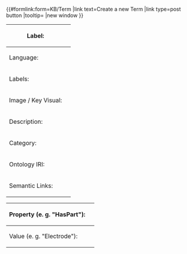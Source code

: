 <noinclude>
{{OslTemplate:Helper/Docu/FormTemplate}}

<div class=dynamic-page-form-link>{{#formlink:form=KB/Term
|link text=Create a new Term
|link type=post button
<!-- |query string= -->
|tooltip=
|new window
}}</div>
<!-- {{{info|page name=Term:OSL-{{UUID}} }}} -->
<!-- {{{info|page name=Term:OSL_{{#replace:{{UUID}}|-|_}} }}} -->
</noinclude><includeonly>
{{{info|page name={{OslTemplate:ID/UUID |namespace=Term}} }}}
<div id="wikiPreview" style="display: none; padding-bottom: 25px; margin-bottom: 25px; border-bottom: 1px solid #AAAAAA;"></div>
{{{for template|OslTemplate:KB/Term}}}
{| class="formtable"
! Label: 
| {{{field|label|mandatory}}} 
|-
! Language:
| {{{field|label_lang_code|input type=dropdown|values=en,de|default=en|mandatory}}}
|-
! Labels: 
| {{{field|alternative_labels|holds template}}}
|-
! Image / Key Visual: 
| {{{field|image|uploadable|image preview}}} 
|-
! Description: 
| {{{field|description|input type=textarea|editor=visualeditor|class=toolbarOnTop}}}
|-
! Category: 
| {{{field|category|input type=tree|top category=Thing<!-- |hideroot -->|default=Term|depth=4|list|delimiter=;|height=300|width=1000}}}
|-
! Ontology IRI: 
| {{{field|ontology_iri|input type=tokens|list|delimiter=;}}}
|-
! Semantic Links: 
| {{{field|relations|holds template}}}
|}
{{{end template}}}
{{OslTemplate:Common/Form/Label/Instances |template=OslTemplate:KB/Term}}

<!-- ==Semantic Links== -->
{{{for template|OslTemplate:KB/Relation|multiple|add button text=Add semantic link|embed in field=OslTemplate:KB/Term[relations]}}}
{| class="formtable"
! Property (e. g. "HasPart"): 
| {{{field|property|input type=text with autocomplete|size=100|mandatory|values from category=ObjectProperty}}}
|-
! Value (e. g. "Electrode"): 
| {{{field|value|input type=text with autocomplete|size=100|mandatory|values from category=KB/Term}}}
|}
{{{end template}}}

{{{standard input|free text|hidden|preload=OslTemplate:KB/Term/Body}}}

{{{for template|OslTemplate:KB/Term/Footer}}}
{{{standard input|save}}} {{{standard input|cancel}}}
</includeonly>